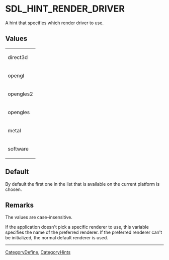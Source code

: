 
= SDL_HINT_RENDER_DRIVER =
A hint that specifies which render driver to use.


== Values ==
{|
|direct3d
|-
|opengl
|-
|opengles2
|-
|opengles
|-
|metal
|-
|software
|}

== Default ==
By default the first one in the list that is available on the current platform is chosen.

== Remarks ==
The values are case-insensitive.

If the application doesn't pick a specific renderer to use, this variable specifies the name of the preferred renderer.  If the preferred renderer can't be initialized, the normal default renderer is used.

----
[[CategoryDefine]], [[CategoryHints]]
